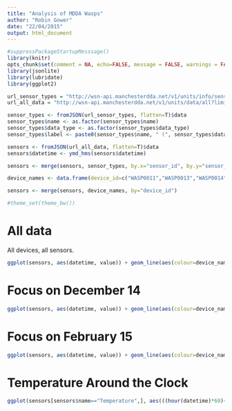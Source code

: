 ```yaml
---
title: "Analysis of MDDA Wasps"
author: "Robin Gower"
date: "22/04/2015"
output: html_document
---
```


```r
#suppressPackageStartupMesssage()
library(knitr)
opts_chunk$set(comment = NA, echo=FALSE, message = FALSE, warnings = FALSE)
library(jsonlite)
library(lubridate)
library(ggplot2)

url_sensor_types = "http://wsn-api.manchesterdda.net/v1/units/info/sensor_types"
url_all_data = "http://wsn-api.manchesterdda.net/v1/units/data/all?limit=1000"

sensor_types <- fromJSON(url_sensor_types, flatten=T)$data
sensor_types$name <- as.factor(sensor_types$name)
sensor_types$data_type <- as.factor(sensor_types$data_type)
sensor_types$label <- paste0(sensor_types$name, " (", sensor_types$data_type, ")")

sensors <- fromJSON(url_all_data, flatten=T)$data
sensors$datetime <- ymd_hms(sensors$datetime)

sensors <- merge(sensors, sensor_types, by.x="sensor_id", by.y="sensor_type_id")

device_names <- data.frame(device_id=c("WASP0011","WASP0013","WASP0014","WASP0015","WASP0016"),device_name=c("Clock Tower","Grosvenor Park","Mancunian Way","Aquatics Centre","Royal Exchange"))

sensors <- merge(sensors, device_names, by="device_id")

#theme_set(theme_bw())
```


# All data

All devices, all sensors.

```r
ggplot(sensors, aes(datetime, value)) + geom_line(aes(colour=device_name)) + facet_wrap(~ label, ncol=1, scales="free_y") + labs(y="Date", x="Sensor Reading", colour="Device")
```


# Focus on December 14

```r
ggplot(sensors, aes(datetime, value)) + geom_line(aes(colour=device_name)) + facet_wrap(~ label, ncol=1, scales="free_y") + labs(y="Date", x="Sensor Reading", colour="Device") + xlim(ymd("2014-12-04"), ymd("2014-12-18"))
```

# Focus on February 15

```r
ggplot(sensors, aes(datetime, value)) + geom_line(aes(colour=device_name)) + facet_wrap(~ label, ncol=1, scales="free_y") + labs(y="Date", x="Sensor Reading", colour="Device") + xlim(ymd("2015-02-18"), ymd("2015-03-01"))
```

# Temperature Around the Clock

```r
ggplot(sensors[sensors$name=="Temperature",], aes(((hour(datetime)*60)+minute(datetime))/60, value)) + geom_point(alpha=0.5) + coord_polar() + facet_wrap(~ device_name) + scale_x_continuous(breaks=1:24) + labs(x="Time of day", y = "Temperature in Centigrade")
```